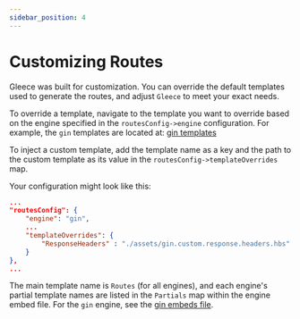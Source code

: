 ```yaml
---
sidebar_position: 4
---
```


# Customizing Routes

Gleece was built for customization. You can override the default templates used to generate the routes, and adjust `Gleece` to meet your exact needs.

To override a template, navigate to the template you want to override based on the engine specified in the `routesConfig->engine` configuration. For example, the `gin` templates are located at: 
[gin templates](https://github.com/gopher-fleece/gleece/tree/main/generator/templates/gin)

To inject a custom template, add the template name as a key and the path to the custom template as its value in the `routesConfig->templateOverrides` map.

Your configuration might look like this:

```json
...
"routesConfig": {
    "engine": "gin",
    ...
    "templateOverrides": {
        "ResponseHeaders" : "./assets/gin.custom.response.headers.hbs"
    }
},
...
```

The main template name is `Routes` (for all engines), and each engine's partial template names are listed in the `Partials` map within the engine embed file. For the `gin` engine, see the [gin embeds file](https://github.com/gopher-fleece/gleece/blob/main/generator/templates/gin/embeds.go).